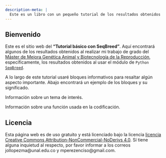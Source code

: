 ```yaml
---
description-meta: |
  Este es un libro con un pequeño tutorial de los resultados obtenidos al usar el módulo de Python SeqBreed.
---
```


## Bienvenido {.unnumbered}

Este es el sitio web del **"Tutorial básico con SeqBreed"**. Aquí encontrará algunos de los resultados obtenidos al realizar mi trabajo de grado del [Máster de Mejora Genética Animal y Biotecnología de la Reproducción](http://www.mastermejorageneticaanimal.es/), específicamente, los resultados obtenidos al usar el módulo de `Python` [`SeqBreed`](https://github.com/miguelperezenciso/SeqBreed).

A lo largo de este tutorial usaré bloques informativos para resaltar algún aspecto importante. Abajo encontrará un ejemplo de los bloques y su significado.

::: {.aclaracion}
Información sobre un tema de interés.
:::

::: {.codigo}
Información sobre una función usada en la codificación.
:::

## Licencia

Esta página web es de uso gratuito y está licenciado bajo la licencia [licencia Creative Commons Attribution-NonCommercial-NoDerivs 4.0](https://creativecommons.org/licenses/by-nc-nd/4.0/). Sí tiene alguna inquietud al respecto, por favor informar a los correos jollopezma@unal.edu.co y mperezenciso@gmail.com.
